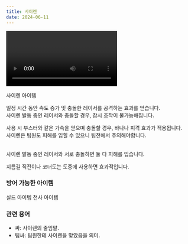 ```yaml
---
title: 사이렌
date: 2024-06-11
---
```


<Division className="mdRatio">
	<Video fileName="item/Item_Sirens.mp4" />
</Division>

<Sprite className="item" backgroundPosition="-321px 6px">사이렌 아이템</Sprite>

<Bq>일정 시간 동안 속도 증가 및 충돌한 레이서를 공격하는 효과를 얻습니다.<br/>
사이렌 발동 중인 레이서와 충돌할 경우, 잠시 조작이 불가능해집니다.</Bq>

사용 시 부스터와 같은 가속을 얻으며 충돌할 경우, 바나나 피격 효과가 적용됩니다. <br/>
사이렌은 팀원도 피해를 입힐 수 있으니 팀전에서 주의해야합니다.<br/><br/>

사이렌 발동 중인 레이서와 서로 충돌하면 둘 다 피해를 입습니다.

<Division className="mdTip">
    <Paragraph className="mdTipText">지름길 직전이나 코너도는 도중에 사용하면 효과적입니다.</Paragraph>
</Division>

### 방어 가능한 아이템

<Division className="mdFlex mdCg">
    <Sprite className="item" backgroundPosition="-244px -165px">실드 아이템</Sprite>
    <Sprite className="item" backgroundPosition="-87px -13px">천사 아이템</Sprite>
</Division>

### 관련 용어

- 싸: 사이렌의 줄임말.
- 팀싸: 팀원한테 사이렌을 맞았음을 의미. 